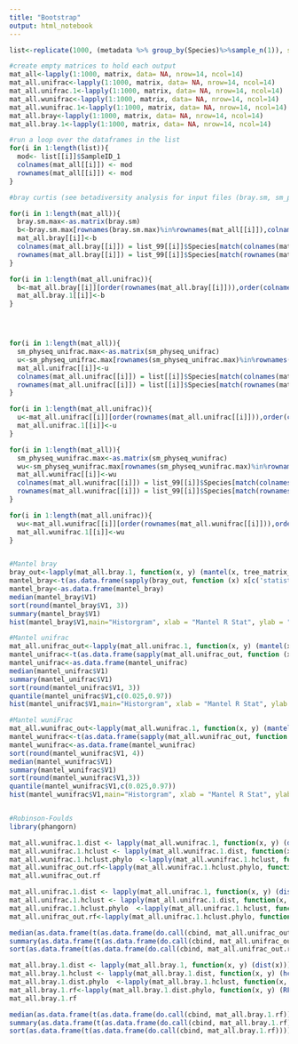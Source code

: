```yaml
---
title: "Bootstrap"
output: html_notebook
---
```


```r

list<-replicate(1000, (metadata %>% group_by(Species)%>%sample_n(1)), simplify = FALSE)

#create empty matrices to hold each output
mat_all<-lapply(1:1000, matrix, data= NA, nrow=14, ncol=14)
mat_all.unifrac<-lapply(1:1000, matrix, data= NA, nrow=14, ncol=14)
mat_all.unifrac.1<-lapply(1:1000, matrix, data= NA, nrow=14, ncol=14)
mat_all.wunifrac<-lapply(1:1000, matrix, data= NA, nrow=14, ncol=14)
mat_all.wunifrac.1<-lapply(1:1000, matrix, data= NA, nrow=14, ncol=14)
mat_all.bray<-lapply(1:1000, matrix, data= NA, nrow=14, ncol=14)
mat_all.bray.1<-lapply(1:1000, matrix, data= NA, nrow=14, ncol=14)

#run a loop over the dataframes in the list
for(i in 1:length(list)){ 
  mod<- list[[i]]$SampleID_1
  colnames(mat_all[[i]]) <- mod
  rownames(mat_all[[i]]) <- mod
}

#bray curtis (see betadiversity analysis for input files (bray.sm, sm_physeq_unifrac, and sm_physeq_wunifrac)

for(i in 1:length(mat_all)){
  bray.sm.max<-as.matrix(bray.sm)
  b<-bray.sm.max[rownames(bray.sm.max)%in%rownames(mat_all[[i]]),colnames(bray.sm.max)%in%colnames(mat_all[[i]])]
  mat_all.bray[[i]]<-b
  colnames(mat_all.bray[[i]]) = list_99[[i]]$Species[match(colnames(mat_all.bray[[i]]), list_99[[i]]$SampleID)]
  rownames(mat_all.bray[[i]]) = list_99[[i]]$Species[match(rownames(mat_all.bray[[i]]), list_99[[i]]$SampleID)]
}

for(i in 1:length(mat_all.unifrac)){
  b<-mat_all.bray[[i]][order(rownames(mat_all.bray[[i]])),order(colnames(mat_all.bray[[i]]))]
  mat_all.bray.1[[i]]<-b
}




for(i in 1:length(mat_all)){
  sm_physeq_unifrac.max<-as.matrix(sm_physeq_unifrac)
  u<-sm_physeq_unifrac.max[rownames(sm_physeq_unifrac.max)%in%rownames(mat_all[[i]]),colnames(sm_physeq_unifrac.max)%in%colnames(mat_all[[i]])]
  mat_all.unifrac[[i]]<-u
  colnames(mat_all.unifrac[[i]]) = list[[i]]$Species[match(colnames(mat_all.unifrac[[i]]), list[[i]]$SampleID)]
  rownames(mat_all.unifrac[[i]]) = list[[i]]$Species[match(rownames(mat_all.unifrac[[i]]), list[[i]]$SampleID)]
}

for(i in 1:length(mat_all.unifrac)){
  u<-mat_all.unifrac[[i]][order(rownames(mat_all.unifrac[[i]])),order(colnames(mat_all.unifrac[[i]]))]
  mat_all.unifrac.1[[i]]<-u
}

for(i in 1:length(mat_all)){
  sm_physeq_wunifrac.max<-as.matrix(sm_physeq_wunifrac)
  wu<-sm_physeq_wunifrac.max[rownames(sm_physeq_wunifrac.max)%in%rownames(mat_all[[i]]),colnames(sm_physeq_wunifrac.max)%in%colnames(mat_all[[i]])]
  mat_all.wunifrac[[i]]<-wu
  colnames(mat_all.wunifrac[[i]]) = list_99[[i]]$Species[match(colnames(mat_all.wunifrac[[i]]), list_99[[i]]$SampleID)]
  rownames(mat_all.wunifrac[[i]]) = list_99[[i]]$Species[match(rownames(mat_all.wunifrac[[i]]), list_99[[i]]$SampleID)]
}

for(i in 1:length(mat_all.unifrac)){
  wu<-mat_all.wunifrac[[i]][order(rownames(mat_all.wunifrac[[i]])),order(colnames(mat_all.wunifrac[[i]]))]
  mat_all.wunifrac.1[[i]]<-wu
}


#Mantel bray
bray_out<-lapply(mat_all.bray.1, function(x, y) (mantel(x, tree_matrix_dist)))
mantel_bray<-t(as.data.frame(sapply(bray_out, function (x) x[c('statistic')])))
mantel_bray<-as.data.frame(mantel_bray)
median(mantel_bray$V1)
sort(round(mantel_bray$V1, 3))
summary(mantel_bray$V1)
hist(mantel_bray$V1,main="Historgram", xlab = "Mantel R Stat", ylab = "Frequency")

#Mantel unifrac
mat_all.unifrac_out<-lapply(mat_all.unifrac.1, function(x, y) (mantel(x, tree_matrix_dist)))
mantel_unifrac<-t(as.data.frame(sapply(mat_all.unifrac_out, function (x) x[c('statistic')])))
mantel_unifrac<-as.data.frame(mantel_unifrac)
median(mantel_unifrac$V1)
summary(mantel_unifrac$V1)
sort(round(mantel_unifrac$V1, 3))
quantile(mantel_unifrac$V1,c(0.025,0.97))
hist(mantel_unifrac$V1,main="Historgram", xlab = "Mantel R Stat", ylab = "Frequency")

#Mantel wuniFrac
mat_all.wunifrac_out<-lapply(mat_all.wunifrac.1, function(x, y) (mantel(x, tree_matrix_dist)))
mantel_wunifrac<-t(as.data.frame(sapply(mat_all.wunifrac_out, function (x) x[c('statistic')])))
mantel_wunifrac<-as.data.frame(mantel_wunifrac)
sort(round(mantel_wunifrac$V1, 4))
median(mantel_wunifrac$V1)
summary(mantel_wunifrac$V1)
sort(round(mantel_wunifrac$V1,3))
quantile(mantel_wunifrac$V1,c(0.025,0.97))
hist(mantel_wunifrac$V1,main="Historgram", xlab = "Mantel R Stat", ylab = "Frequency")


#Robinson-Foulds
library(phangorn)

mat_all.wunifrac.1.dist <- lapply(mat_all.wunifrac.1, function(x, y) (dist(x)))
mat_all.wunifrac.1.hclust <- lapply(mat_all.wunifrac.1.dist, function(x, y) (hclust(x, method="average")))
mat_all.wunifrac.1.hclust.phylo  <-lapply(mat_all.wunifrac.1.hclust, function(x, y) as.phylo(x))
mat_all.wunifrac_out.rf<-lapply(mat_all.wunifrac.1.hclust.phylo, function(x, y) (RF.dist(x, tree, normalize = TRUE, check.labels=TRUE,rooted=TRUE)))
mat_all.wunifrac_out.rf

mat_all.unifrac.1.dist <- lapply(mat_all.unifrac.1, function(x, y) (dist(x)))
mat_all.unifrac.1.hclust <- lapply(mat_all.unifrac.1.dist, function(x, y) (hclust(x, method="average")))
mat_all.unifrac.1.hclust.phylo  <-lapply(mat_all.unifrac.1.hclust, function(x, y) as.phylo(x))
mat_all.unifrac_out.rf<-lapply(mat_all.unifrac.1.hclust.phylo, function(x, y) (RF.dist(x, tree, normalize = TRUE, check.labels=TRUE,rooted=TRUE)))

median(as.data.frame(t(as.data.frame(do.call(cbind, mat_all.unifrac_out.rf))))$V1)
summary(as.data.frame(t(as.data.frame(do.call(cbind, mat_all.unifrac_out.rf))))$V1)
sort(as.data.frame(t(as.data.frame(do.call(cbind, mat_all.unifrac_out.rf))))$V1)

mat_all.bray.1.dist <- lapply(mat_all.bray.1, function(x, y) (dist(x)))
mat_all.bray.1.hclust <- lapply(mat_all.bray.1.dist, function(x, y) (hclust(x, method="average")))
mat_all.bray.1.dist.phylo  <-lapply(mat_all.bray.1.hclust, function(x, y) as.phylo(x))
mat_all.bray.1.rf<-lapply(mat_all.bray.1.dist.phylo, function(x, y) (RF.dist(x, tree, normalize = TRUE, check.labels=TRUE,rooted=TRUE)))
mat_all.bray.1.rf

median(as.data.frame(t(as.data.frame(do.call(cbind, mat_all.bray.1.rf))))$V1)
summary(as.data.frame(t(as.data.frame(do.call(cbind, mat_all.bray.1.rf))))$V1)
sort(as.data.frame(t(as.data.frame(do.call(cbind, mat_all.bray.1.rf))))$V1)
```

